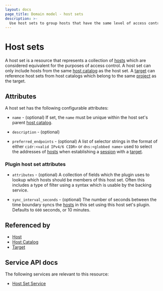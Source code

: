 ```yaml
---
layout: docs
page_title: Domain model - host sets
description: >-
  Use host sets to group hosts that have the same level of access control and belong to the same host catalog.
---
```


# Host sets

A host set is a resource
that represents a collection of [hosts][]
which are considered equivalent
for the purposes of access control.
A host set can only include hosts
from the same [host catalog][] as the host set.
A [target][] can reference host sets from host catalogs
which belong to the same [project][] as the target.

## Attributes

A host set has the following configurable attributes:

- `name` - (optional)
  If set, the `name` must be unique within the host set's parent [host catalog][].

- `description` - (optional)

- `preferred_endpoints` - (optional)
  A list of selector strings in the format of either `cidr:<valid IPv4/6 CIDR>`
  or `dns:<globbed name>` used to select the addresses of [hosts][] when
  establishing a [session][] with a [target][].

### Plugin host set attributes

- `attributes` - (optional)
  A collection of fields which the plugin uses to lookup which hosts should be
  members of this host set.  Often this includes a type of filter using a
  syntax which is usable by the backing service.

- `sync_interval_seconds` - (optional)
  The number of seconds between the time boundary syncs the [hosts][] in this
  set using this host set's plugin. Defaults to `600` seconds, or 10 minutes.

## Referenced by

- [Host][]
- [Host Catalog][]
- [Target][]

[host catalog]: /boundary/docs/concepts/domain-model/host-catalogs
[host catalogs]: /boundary/docs/concepts/domain-model/host-catalogs
[host]: /boundary/docs/concepts/domain-model/hosts
[hosts]: /boundary/docs/concepts/domain-model/hosts
[project]: /boundary/docs/concepts/domain-model/scopes#projects
[projects]: /boundary/docs/concepts/domain-model/scopes#projects
[session]: /boundary/docs/concepts/domain-model/sessions
[sessions]: /boundary/docs/concepts/domain-model/sessions
[target]: /boundary/docs/concepts/domain-model/targets
[targets]: /boundary/docs/concepts/domain-model/targets

## Service API docs

The following services are relevant to this resource:

- [Host Set Service](/boundary/api-docs/host-set-service)
